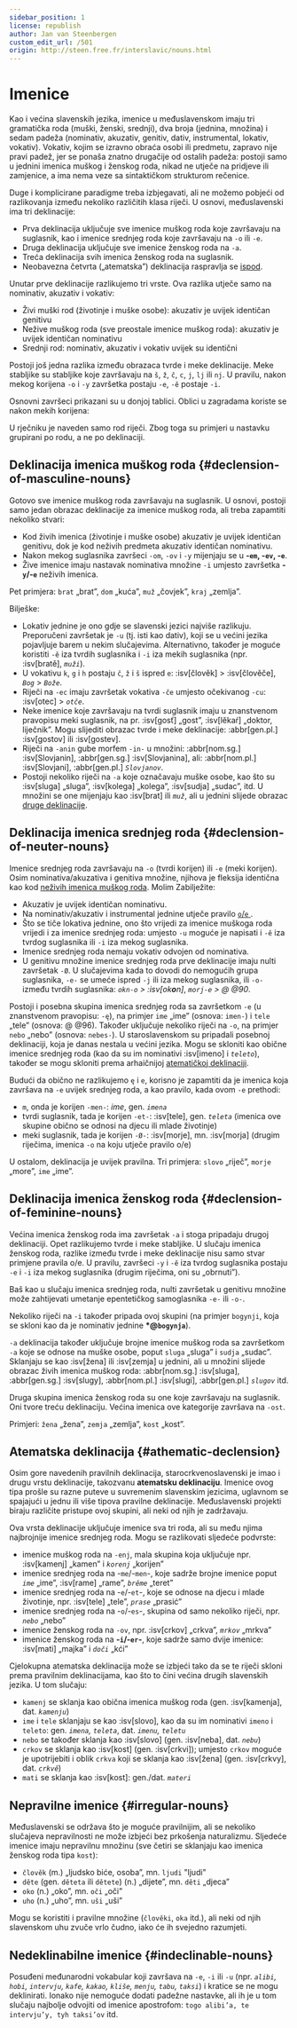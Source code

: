 ```yaml
---
sidebar_position: 1
license: republish
author: Jan van Steenbergen
custom_edit_url: /501
origin: http://steen.free.fr/interslavic/nouns.html
---
```



# Imenice

Kao i većina slavenskih jezika, imenice u međuslavenskom imaju tri gramatička roda (muški, ženski, srednji), dva broja (jednina, množina) i sedam padeža (nominativ, akuzativ, genitiv, dativ, instrumental, lokativ, vokativ). Vokativ, kojim se izravno obraća osobi ili predmetu, zapravo nije pravi padež, jer se ponaša znatno drugačije od ostalih padeža: postoji samo u jednini imenica muškog i ženskog roda, nikad ne utječe na pridjeve ili zamjenice, a ima nema veze sa sintaktičkom strukturom rečenice.

Duge i komplicirane paradigme treba izbjegavati, ali ne možemo pobjeći od razlikovanja između nekoliko različitih klasa riječi. U osnovi, međuslavenski ima tri deklinacije:

- Prva deklinacija uključuje sve imenice muškog roda koje završavaju na suglasnik, kao i imenice srednjeg roda koje završavaju na `-o` ili `-e`.
- Druga deklinacija uključuje sve imenice ženskog roda na `-a`.
- Treća deklinacija svih imenica ženskog roda na suglasnik.
- Neobavezna četvrta („atematska”) deklinacija raspravlja se [ispod][1].

Unutar prve deklinacije razlikujemo tri vrste. Ova razlika utječe samo na nominativ, akuzativ i vokativ:

- Živi muški rod (životinje i muške osobe): akuzativ je uvijek identičan genitivu
- Nežive muškog roda (sve preostale imenice muškog roda): akuzativ je uvijek identičan nominativu
- Srednji rod: nominativ, akuzativ i vokativ uvijek su identični

Postoji još jedna razlika između obrazaca tvrde i meke deklinacije. Meke stabljike su stabljike koje završavaju na `š`, `ž`, `č`, `c`, `j`, `lj`  ili `nj`. U pravilu, nakon mekog korijena `-o` i `-y` završetka postaju `-e`, `-ě` postaje `-i`.

Osnovni završeci prikazani su u donjoj tablici. Oblici u zagradama koriste se nakon mekih korijena:

<Endings />

U rječniku je naveden samo rod riječi. Zbog toga su primjeri u nastavku grupirani po rodu, a ne po deklinaciji.

## Deklinacija imenica muškog roda \{#declension-of-masculine-nouns}

Gotovo sve imenice muškog roda završavaju na suglasnik. U osnovi, postoji samo jedan obrazac deklinacije za imenice muškog roda, ali treba zapamtiti nekoliko stvari:

- Kod živih imenica (životinje i muške osobe) akuzativ je uvijek identičan genitivu, dok je kod neživih predmeta akuzativ identičan nominativu.
- Nakon mekog suglasnika završeci `-om`, `-ov`  i `-y` mijenjaju se u **-`em`, -`ev`, -`e`**.
- Žive imenice imaju nastavak nominativa množine `-i` umjesto završetka **-`y`/-`e`** neživih imenica.

Pet primjera: `brat` „brat”, `dom` „kuća”, `muž` „čovjek”, `kraj` „zemlja”.

<DeclensionOfMasculineNouns />

Bilješke:

- Lokativ jednine je ono gdje se slavenski jezici najviše razlikuju. Preporučeni završetak je `-u` (tj. isti kao dativ), koji se u većini jezika pojavljuje barem u nekim slučajevima. Alternativno, također je moguće koristiti `-ě` iza tvrdih suglasnika i `-i` iza mekih suglasnika (npr. :isv[bratě], _`muži`_).
- U vokativu `k`, `g`  i `h` postaju `č`, `ž`  i `š` ispred `e`: :isv[člověk] > :isv[člověče], _`Bog`_ > _`Bože`_.
- Riječi na `-ec` imaju završetak vokativa `-če` umjesto očekivanog `-cu`: :isv[otec] > _`otče`_.
- Neke imenice koje završavaju na tvrdi suglasnik imaju u znanstvenom pravopisu meki suglasnik, na pr. :isv[gosť] „gost”, :isv[lěkaŕ] „doktor, liječnik”. Mogu slijediti obrazac tvrde i meke deklinacije: :abbr[gen.pl.] :isv[gostov]  ili :isv[gostev].
- Riječi na `-anin` gube morfem `-in-` u množini: :abbr[nom.sg.] :isv[Slovjanin], :abbr[gen.sg.] :isv[Slovjanina],  ali: :abbr[nom.pl.] :isv[Slovjani], :abbr[gen.pl.]  _`Slovjanov`_.
- Postoji nekoliko riječi na `-a` koje označavaju muške osobe, kao što su :isv[sluga] „sluga”, :isv[kolega] „kolega”, :isv[sudja] „sudac”, itd. U množini se one mijenjaju kao :isv[brat] ili _`muž`_, ali u jednini slijede obrazac [druge deklinacije][2].

## Deklinacija imenica srednjeg roda \{#declension-of-neuter-nouns}

Imenice srednjeg roda završavaju na `-o` (tvrdi korijen) ili `-e` (meki korijen). Osim nominativa/akuzativa i genitiva množine, njihova je fleksija identična kao kod [neživih imenica muškog roda][3]. Molim Zabilježite:

- Akuzativ je uvijek identičan nominativu.
- Na nominativ/akuzativ i instrumental jednine utječe pravilo [`o`/`e` ][4].
- Što se tiče lokativa jednine, ono što vrijedi za imenice muškoga roda vrijedi i za imenice srednjeg roda: umjesto `-u` moguće je napisati i `-ě` iza tvrdog suglasnika ili `-i` iza mekog suglasnika.
- Imenice srednjeg roda nemaju vokativ odvojen od nominativa.
- U genitivu množine imenice srednjeg roda prve deklinacije imaju nulti završetak `-Ø`. U slučajevima kada to dovodi do nemogućih grupa suglasnika, `-e-` se umeće ispred `-j` ili iza mekog suglasnika, ili `-o-` između tvrdih suglasnika: _`okn-o` > :isv[ok**o**n]_, _`morj-e` > @ @90_.

Postoji i posebna skupina imenica srednjeg roda sa završetkom `-e` (u znanstvenom pravopisu: `-ę`), na primjer `ime` „ime” (osnova: `imen-`) i `tele` „tele” (osnova: @ @96). Također uključuje nekoliko riječi na `-o`, na primjer `nebo` „nebo” (osnova: `nebes-`). U staroslavenskom su pripadali posebnoj deklinaciji, koja je danas nestala u većini jezika. Mogu se skloniti kao obične imenice srednjeg roda (kao da su im nominativi :isv[imeno] i _`teleto`_), također se mogu skloniti prema arhaičnijoj [atematičkoj deklinaciji][1].

Budući da obično ne razlikujemo `ę` i `e`, korisno je zapamtiti da je imenica koja završava na `-e` uvijek srednjeg roda, a kao pravilo, kada ovom `-e` prethodi:

- `m`, onda je korijen `-men-`: _ime_, gen. _`imena`_
- tvrdi suglasnik, tada je korijen `-et-`: :isv[tele], gen. _`teleta`_ (imenica ove skupine obično se odnosi na djecu ili mlade životinje)
- meki suglasnik, tada je korijen `-Ø-`: :isv[morje], mn. :isv[morja] (drugim riječima, imenica `-o` na koju utječe pravilo o/e)

U ostalom, deklinacija je uvijek pravilna. Tri primjera: `slovo` „riječ”, `morje` „more”, `ime` „ime”.

<DeclensionOfNeuterNouns />

## Deklinacija imenica ženskog roda \{#declension-of-feminine-nouns}

Većina imenica ženskog roda ima završetak `-a` i stoga pripadaju drugoj deklinaciji. Opet razlikujemo tvrde i meke stabljike. U slučaju imenica ženskog roda, razlike između tvrde i meke deklinacije nisu samo stvar primjene pravila o/e. U pravilu, završeci `-y` i `-ě` iza tvrdog suglasnika postaju `-e` i `-i` iza mekog suglasnika (drugim riječima, oni su „obrnuti”).

Baš kao u slučaju imenica srednjeg roda, nulti završetak u genitivu množine može zahtijevati umetanje epentetičkog samoglasnika `-e-` ili `-o-`.

Nekoliko riječi na `-i` također pripada ovoj skupini (na primjer `bogynji`, koja se skloni kao da je nominativ jednine **\*@`bogynja`**).

`-a` deklinacija također uključuje brojne imenice muškog roda sa završetkom `-a` koje se odnose na muške osobe, poput `sluga` „sluga” i `sudja` „sudac”. Sklanjaju se kao :isv[žena] ili :isv[zemja] u jednini, ali u množini slijede obrazac živih imenica muškog roda: :abbr[nom.sg.] :isv[sluga], :abbr[gen.sg.] :isv[slugy], :abbr[nom.pl.] :isv[slugi], :abbr[gen.pl.]  _`slugov`_ itd.

Druga skupina imenica ženskog roda su one koje završavaju na suglasnik. Oni tvore treću deklinaciju. Većina imenica ove kategorije završava na `-ost`.

Primjeri: `žena` „žena”, `zemja` „zemlja”, `kost` „kost”.

<DeclensionOfFeminineNouns />

## Atematska deklinacija \{#athematic-declension}

Osim gore navedenih pravilnih deklinacija, starocrkvenoslavenski je imao i drugu vrstu deklinacije, takozvanu **atematsku deklinaciju**. Imenice ovog tipa prošle su razne puteve u suvremenim slavenskim jezicima, uglavnom se spajajući u jednu ili više tipova pravilne deklinacije. Međuslavenski projekti biraju različite pristupe ovoj skupini, ali neki od njih je zadržavaju.

Ova vrsta deklinacije uključuje imenice sva tri roda, ali su među njima najbrojnije imenice srednjeg roda. Mogu se razlikovati sljedeće podvrste:

- imenice muškog roda na `-enj`, mala skupina koja uključuje npr. :isv[kamenj] „kamen” i _`korenj`_ „korijen”
- imenice srednjeg roda na -`me`/-`men`-, koje sadrže brojne imenice poput _`ime`_ „ime”, :isv[rame] „rame”, _`brěme`_ „teret”
- imenice srednjeg roda na -`e`/-`et`-, koje se odnose na djecu i mlade životinje, npr. :isv[tele] „tele”, _`prase`_ „prasić”
- imenice srednjeg roda na -`o`/-`es`-, skupina od samo nekoliko riječi, npr. _`nebo`_ „nebo”
- imenice ženskog roda na `-ov`, npr. :isv[crkov] „crkva”, _`mrkov`_ „mrkva”
- imenice ženskog roda na **-`i`/-`er`-**, koje sadrže samo dvije imenice: :isv[mati] „majka” i _`doči`_ „kći”

<AthematicDeclension />

Cjelokupna atematska deklinacija može se izbjeći tako da se te riječi skloni prema pravilnim deklinacijama, kao što to čini većina drugih slavenskih jezika. U tom slučaju:

- `kamenj` se sklanja kao obična imenica muškog roda (gen. :isv[kamenja], dat. _`kamenju`_)
- `ime` i `tele` sklanjaju se kao :isv[slovo], kao da su im nominativi `imeno` i `teleto`: gen. _`imena`, `teleta`_, dat. _`imenu`, `teletu`_
- `nebo` se također sklanja kao :isv[slovo] (gen. :isv[neba], dat. _`nebu`_)
- `crkov` se sklanja kao :isv[kost] (gen. :isv[crkvi]); umjesto `crkov` moguće je upotrijebiti i oblik `crkva` koji se sklanja kao :isv[žena] (gen. :isv[crkvy], dat. _`crkvě`_)
- `mati` se sklanja kao :isv[kost]: gen./dat. _`materi`_

## Nepravilne imenice \{#irregular-nouns}

Međuslavenski se održava što je moguće pravilnijim, ali se nekoliko slučajeva nepravilnosti ne može izbjeći bez prkošenja naturalizmu. Sljedeće imenice imaju nepravilnu množinu (sve četiri se sklanjaju kao imenica ženskog roda tipa `kost`):

- `člověk` (m.) „ljudsko biće, osoba”, mn. `ljudi` "ljudi"
- `děte` (gen. `děteta` ili `dětete`) (n.) „dijete”, mn. `děti` „djeca”
- `oko` (n.) „oko”, mn. `oči` „oči”
- `uho` (n.) „uho”, mn. `uši` „uši”

Mogu se koristiti i pravilne množine (`člověki`, `oka`  itd.), ali neki od njih slavenskom uhu zvuče vrlo čudno, iako će ih svejedno razumjeti.

## Nedeklinabilne imenice \{#indeclinable-nouns}

Posuđeni međunarodni vokabular koji završava na `-e`, `-i`  ili `-u` (npr. _`alibi`, `hobi`, `intervju`, `kafe`, `kakao`, `kliše`, `menju`, `tabu`, `taksi`_) i kratice se ne mogu deklinirati. Ionako nije nemoguće dodati padežne nastavke, ali ih je u tom slučaju najbolje odvojiti od imenice apostrofom: `togo alibi’a, te intervju’y, tyh taksi’ov` itd.

[1]: \#athematic_declension

[2]: \#feminine_declension

[3]: \#masculine_declension

[4]: ../phonology.mdx#o

